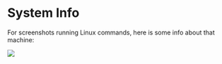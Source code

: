 # System Info

For screenshots running Linux commands, here is some info about that machine:

![](images/linux_info.PNG)




